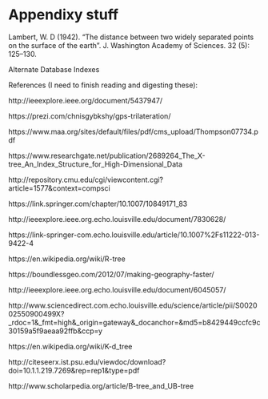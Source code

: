 # Appendixy stuff

 
Lambert, W. D (1942). "The distance between two widely separated points on the surface of the earth". J. Washington Academy of Sciences. 32 (5): 125–130.
 

Alternate Database Indexes 

References (I need to finish reading and digesting these): 

http://ieeexplore.ieee.org/document/5437947/ 

https://prezi.com/chnisgybkshy/gps-trilateration/ 

https://www.maa.org/sites/default/files/pdf/cms_upload/Thompson07734.pdf 

https://www.researchgate.net/publication/2689264_The_X-tree_An_Index_Structure_for_High-Dimensional_Data 

http://repository.cmu.edu/cgi/viewcontent.cgi?article=1577&context=compsci 

https://link.springer.com/chapter/10.1007/10849171_83 

http://ieeexplore.ieee.org.echo.louisville.edu/document/7830628/ 

https://link-springer-com.echo.louisville.edu/article/10.1007%2Fs11222-013-9422-4 

https://en.wikipedia.org/wiki/R-tree 

https://boundlessgeo.com/2012/07/making-geography-faster/ 

http://ieeexplore.ieee.org.echo.louisville.edu/document/6045057/ 

http://www.sciencedirect.com.echo.louisville.edu/science/article/pii/S002002550900499X?_rdoc=1&_fmt=high&_origin=gateway&_docanchor=&md5=b8429449ccfc9c30159a5f9aeaa92ffb&ccp=y 

https://en.wikipedia.org/wiki/K-d_tree 

http://citeseerx.ist.psu.edu/viewdoc/download?doi=10.1.1.219.7269&rep=rep1&type=pdf 

http://www.scholarpedia.org/article/B-tree_and_UB-tree 